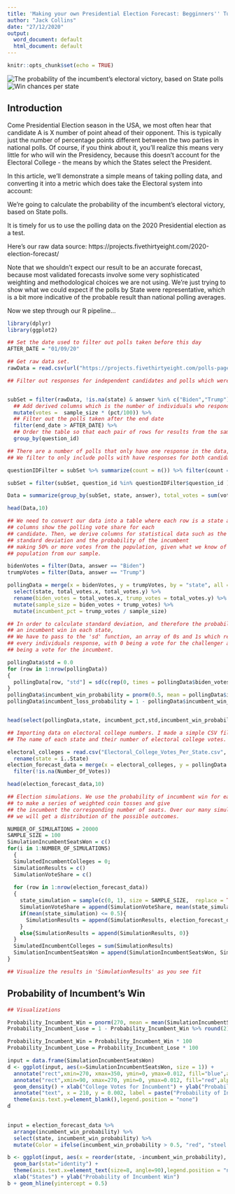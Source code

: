 ```yaml
---
title: 'Making your own Presidential Election Forecast: Begginners'' Tutorial in R'
author: "Jack Collins"
date: "27/12/2020"
output:
  word_document: default
  html_document: default
---
```


```r
knitr::opts_chunk$set(echo = TRUE)

```

![The probability of the incumbent's electoral victory, based on State polls](Win_Chance.png)
![Win chances per state](Filtered State Probs.png)



## Introduction

Come Presidential Election season in the USA, we most often hear that candidate A is X number of point ahead of their opponent. 
This is typically just the number of percentage points different between the two parties in national polls. Of course, if you think about it, you'll realize this means very little for who will win the Presidency, because this doesn't account for the Electoral College - the means by which the States select the President. 

In this article, we'll demonstrate a simple means of taking polling data, and converting it into a metric which does take the Electoral system into account:

We're going to calculate the probability of the incumbent's electoral victory, based on State polls. 

It is timely for us to use the polling data on the 2020 Presidential election as a test. 

Here's our raw data source: https://projects.fivethirtyeight.com/2020-election-forecast/

Note that we shouldn't expect our result to be an accurate forecast, because most validated forecasts involve some very sophisticated weighting and methodological choices we are not using. We're just trying to show what we could expect if the polls by State were representative, which is a bit more indicative of the probable result than national polling averages. 

Now we step through our R pipeline...

```r

library(dplyr)
library(ggplot2)

## Set the date used to filter out polls taken before this day
AFTER_DATE = "01/09/20"

## Get raw data set. 
rawData = read.csv(url("https://projects.fivethirtyeight.com/polls-page/president_polls.csv"), na.strings=c("", "NA"))

## Filter out responses for independent candidates and polls which were not state specific. 


subSet = filter(rawData, !is.na(state) & answer %in% c("Biden","Trump")) %>%
  ## Add derived columns which is the number of individuals who responded for each row
  mutate(votes =  sample_size * (pct/100)) %>%
  ## Filter out the polls taken after the end date
  filter(end_date > AFTER_DATE) %>%
  ## Order the table so that each pair of rows for results from the same poll appear paired together. 
  group_by(question_id) 

## There are a number of polls that only have one response in the data, this inflates Republican numbers. 
## We filter to only include polls with have responses for both candidates.  

questionIDFilter = subSet %>% summarize(count = n()) %>% filter(count == 2)

subSet = filter(subSet, question_id %in% questionIDFilter$question_id )

Data = summarize(group_by(subSet, state, answer), total_votes = sum(votes))

head(Data,10)

## We need to convert our data into a table where each row is a state and our 
## columns show the polling vote share for each 
## candidate. Then, we derive columns for statistical data such as the 
## standard deviation and the probability of the incumbent
## making 50% or more votes from the population, given what we know of that 
## population from our sample. 

bidenVotes = filter(Data, answer == "Biden")
trumpVotes = filter(Data, answer == "Trump")

pollingData = merge(x = bidenVotes, y = trumpVotes, by = "state", all = TRUE) %>% 
  select(state, total_votes.x, total_votes.y) %>% 
  rename(biden_votes = total_votes.x, trump_votes = total_votes.y) %>%
  mutate(sample_size = biden_votes + trump_votes) %>%
  mutate(incumbent_pct = trump_votes / sample_size) 

## In order to calculate standard deviation, and therefore the probability of 
## an incumbent win in each state,
## We have to pass to the 'sd' function, an array of 0s and 1s which represent 
## every individuals response, with 0 being a vote for the challenger and 1 
## being a vote for the incumbent.

pollingData$std = 0.0
for (row in 1:nrow(pollingData))
{
  pollingData[row, "std"] = sd(c(rep(0, times = pollingData$biden_votes[row]) , rep(1, times = pollingData$trump_votes[row])))
}
pollingData$incumbent_win_probability = pnorm(0.5, mean = pollingData$incumbent_pct, sd = pollingData$std, lower.tail = FALSE)
pollingData$incumbent_loss_probability = 1 - pollingData$incumbent_win_probability


head(select(pollingData,state, incumbent_pct,std,incumbent_win_probability),10)

## Importing data on electoral college numbers. I made a simple CSV file with
## The name of each state and their number of electoral college votes. 

electoral_colleges = read.csv("Electoral_College_Votes_Per_State.csv", na.strings=c("", "NA")) %>%
  rename(state = ï..State) 
election_forecast_data = merge(x = electoral_colleges, y = pollingData %>% select(state, incumbent_win_probability) , by = "state", all = TRUE) %>%
  filter(!is.na(Number_Of_Votes))

head(election_forecast_data,10)

## Election simulations. We use the probability of incumbent win for each state 
## to make a series of weighted coin tosses and give
## the incumbent the corresponding number of seats. Over our many simulations, 
## we will get a distribution of the possible outcomes.

NUMBER_OF_SIMULATIONS = 20000
SAMPLE_SIZE = 100
SimulationIncumbentSeatsWon = c()
for(i in 1:NUMBER_OF_SIMULATIONS)
  {
  SimulatedIncumbentColleges = 0;
  SimulationResults = c()
  SimulationVoteShare = c()
  
  for (row in 1:nrow(election_forecast_data))
  {
    state_simulation = sample(c(0, 1), size = SAMPLE_SIZE,  replace = TRUE, prob = c(election_forecast_data$incumbent_win_probability[row], 1 - election_forecast_data$incumbent_win_probability[row]))
    SimulationVoteShare = append(SimulationVoteShare, mean(state_simulation))
    if(mean(state_simulation) <= 0.5){
      SimulationResults = append(SimulationResults, election_forecast_data$Number_Of_Votes[row])
    }
    else{SimulationResults = append(SimulationResults, 0)}
  }
  SimulatedIncumbentColleges = sum(SimulationResults)
  SimulationIncumbentSeatsWon = append(SimulationIncumbentSeatsWon, SimulatedIncumbentColleges)
}

## Visualize the results in 'SimulationResults' as you see fit
```
## Probability of Incumbent's Win

```r
## Visualizations

Probability_Incumbent_Win = pnorm(270, mean = mean(SimulationIncumbentSeatsWon), sd = sd(SimulationIncumbentSeatsWon), lower.tail = FALSE) %>% round(2)
Probability_Incumbent_Lose = 1 - Probability_Incumbent_Win %>% round(2)

Probability_Incumbent_Win = Probability_Incumbent_Win * 100
Probability_Incumbent_Lose = Probability_Incumbent_Lose * 100

input = data.frame(SimulationIncumbentSeatsWon)
d <- ggplot(input, aes(x=SimulationIncumbentSeatsWon, size = 1)) + 
  annotate("rect",xmin=270, xmax=350, ymin=0, ymax=0.012, fill="blue",alpha=0.5 ) +
  annotate("rect",xmin=90, xmax=270, ymin=0, ymax=0.012, fill="red",alpha=0.5 ) +
  geom_density() + xlab("College Votes for Incumbent") + ylab("Probability")+ geom_vline(xintercept = 270) + 
  annotate("text", x = 210, y = 0.002, label = paste("Probability of Incumbent Loss: ", Probability_Incumbent_Lose, "%"))+
  theme(axis.text.y=element_blank(),legend.position = "none")
d
  

input = election_forecast_data %>% 
  arrange(incumbent_win_probability) %>%
  select(state, incumbent_win_probability) %>%
  mutate(Color = ifelse(incumbent_win_probability > 0.5, "red", "steel blue"))

b <- ggplot(input, aes(x = reorder(state, -incumbent_win_probability), y = incumbent_win_probability, fill = Color)) + 
  geom_bar(stat="identity") + 
  theme(axis.text.x=element_text(size=8, angle=90),legend.position = "none") +
  xlab("States") + ylab("Probability of Incumbent Win") 
b + geom_hline(yintercept = 0.5)
```


